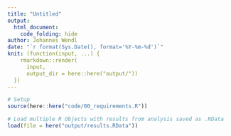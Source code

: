 ```yaml
---
title: "Untitled"
output:
  html_document:
    code_folding: hide
author: Johannes Wendl
date: "`r format(Sys.Date(), format='%Y-%m-%d')`"
knit: (function(input, ...) {
    rmarkdown::render(
      input,
      output_dir = here::here("output/"))
  })
---
```



```r
# Setup
source(here::here("code/00_requirements.R"))

# Load multiple R Objects with results from analysis saved as .RData
load(file = here("output/results.RData"))
```

